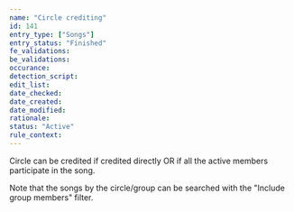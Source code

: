 ```yaml
---
name: "Circle crediting"
id: 141
entry_type: ["Songs"]
entry_status: "Finished"
fe_validations:
be_validations:
occurance:
detection_script:
edit_list:
date_checked:
date_created:
date_modified:
rationale:
status: "Active"
rule_context:
---
```

Circle can be credited if credited directly OR if all the active members participate in the song.

Note that the songs by the circle/group can be searched with the "Include group members" filter.

